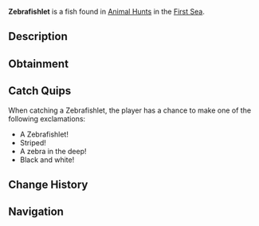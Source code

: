 {{FishInfobox
|image          = Zebrafishlet.png
|rarity         = Limited
|event          = Animal Hunt
|sea            = First Sea
|location       = [[Animals]]
|sublocation    = 
|sources        = Fishing Rod
|radar_location = 
|prog_speed     = +8
|xp             = 650
|weather        = Foggy
|time           = 
|season         = Autumn
|bait           = Insect
|base_weight    = 35
|base_value     = 300
|weight_range   = 26.5
|base_chance    = 90
|base_resil     = 80
}}
'''Zebrafishlet''' is a {{Rarity|Limited}} fish found in [[Animal Hunt]]s in the [[First Sea]].

== Description ==
{{Description|A tiny striped swimmer, darting through the currents like a zebra in the herd.|Bestiary Entry}}

== Obtainment ==
{{Description|Its zebra stripes flicker where the river bends in the fog.|Bestiary Hint}}
{{Fish Availability|
Animal Hunt/First Sea
|top_rods      = 
Training Rod\476102.94\560954.15;
Flimsy Rod\268117.09\225766.6;
Leviathan's Fang Rod\218427.91\111219;
Trident Rod\208138.58\146777.7;
Free Spirit Rod\204923.49\144510.45;
Plastic Rod\134994.79\154625.69;
No-Life Rod\195436.28\255055.14;
Zeus Rod\173015.34\222270.78;
Azure Of Lagoon\189091.55\220284.72;
Frog Rod\157705.33\182627.67;
Seraphic Rod\185134.76\162824.52;
Ethereal Prism Rod\184033.71\36968.74;
Astralhook Rod\183224.81\0;
Rod Of The Forgotten Fang\179164.13\148778.04;
Challenger's Rod\179104.37\219851.63;
Rod Of The Exalted One\174854.83\111776.42;
Rod Of The Depths\173585.14\177497.7;
Blazebringer Rod\169727.13\211104.26;
Verdant Shear Rod\167776.3\188994.01;
Depthseeker Rod\165394.2\175850.54;
Avalanche Rod\164002.11\156681.7;
Volcanic Rod\162633.23\173171.36;
Steady Rod\86916.4\85183.09
|recommended   = Training Rod
}}

== Catch Quips ==
When catching a Zebrafishlet, the player has a chance to make one of the following exclamations:
* A Zebrafishlet!
* Striped!
* A zebra in the deep!
* Black and white!

== Change History ==
{{Change History|{{subst:Current Version}}}}

== Navigation ==
{{Fish Navbox|Animals}}